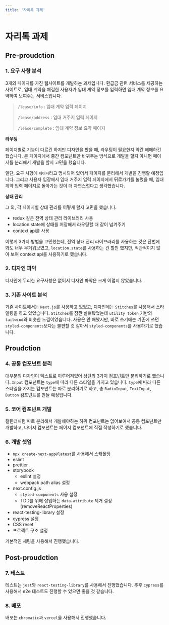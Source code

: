 ```yaml
---
title: '자리톡 과제'
---
```



# 자리톡 과제

## Pre-proudction

### 1. 요구 사항 분석

3개의 페이지를 가진 웹사이트를 개발하는 과제입니다. 환급금 관련 서비스를 제공하는 사이트로,
임대 계약을 체결한 사용자가 임대 계약 정보를 입력하면 임대 계약 정보를 요약하여 보여주는 서비스입니다.

> `/lease/info` : 임대 계약 입력 페이지
>
> `/lease/address` : 임대 거주지 입력 페이지
>
> `/lease/complete` : 임대 계약 정보 요약 페이지

**라우팅**

페이지별로 기능이 다르긴 하지만 디자인을 봤을 때, 라우팅이 필요한지
약간 애매하긴 했습니다. 큰 페이지에서 중간 컴포넌트만 바꿔주는 방식으로
개발을 할지 아니면 페이지를 분리해서 개발을 할지 고민을 했습니다.

일단, 요구 사항에 `페이지`라고 명시되어 있어서 페이지를 분리해서 개발을 진행할 예정입니다.
그리고 사용자 입장에서 임대 거주지 입력 페이지에서 뒤로가기를 눌렀을 때, 임대 계약 입력 페이지로
돌아가는 것이 더 자연스럽다고 생각했습니다.

**상태 관리**

그 외, 각 페이지별 상태 관리를 어떻게 할지 고민을 했습니다.

- redux 같은 전역 상태 관리 라이브러리 사용
- location.state에 상태를 저장해서 라우팅할 때 같이 넘겨주기
- context api를 사용

이렇게 3가지 방법을 고민했는데, 전역 상태 관리 라이브러리를 사용하는 것은
단번에 봐도 너무 무거워보였고, `location.state`를 사용하는 건 할만 했지만,
직관적이지 않아 보여 context api를 사용하기로 했습니다.

### 2. 디자인 파악

디자인에 무리한 요구사항은 없어서 디자인 파악은 크게 어렵지 않았습니다.

### 3. 기존 사이트 분석


<Screenshot src={StacksScreenshot} alt="기술 스택" caption="기술 스택" />

기존 사이트에서는 `Next.js`를 사용하고 있었고, 디자인에는 `Stitches`를 사용해서
스타일링을 하고 있었습니다. `Stitches`를 잠깐 살펴봤었는데 `utility token` 기반의
`tailwind`와 비슷한 느낌이었습니다. 사용은 안 해봤지만, 바로 쓰기에는
기존에 쓰던 `styled-components`보다는 불편할 것 같아서 `styled-components`를 사용하기로 했습니다.

## Proudction

### 4. 공통 컴포넌트 분리


<Screenshot src={ComponentsScreenshot} alt="컴포넌트" caption="컴포넌트" />

대부분의 디자인이 텍스트로 이루어져있어 상단의 3가지 컴포넌트만 분리하기로
했습니다. `Input` 컴포넌트는 `type`에 따라 다른 스타일을 가지고 있습니다.
`type`에 따라 다른 스타일을 가지는 컴포넌트는
따로 분리하기로 하고, 총 `RadioInput`, `TextInput`, `Button` 컴포넌트를 만들 예정입니다.

### 5. 코어 컴포넌트 개발

캘린더처럼 따로 분리해서 개발해야하는 하위 컴포넌트는 없어보여서
공통 컴포넌트만 개발하고, 나머지 컴포넌트는 페이지 컴포넌트에
직접 작성하기로 했습니다.

### 6. 개발 셋업

- `npx create-next-app@latest`를 사용해서 스캐폴딩
- eslint
- prettier
- storybook
  - eslint 설정
  - webpack path alias 설정
- next.config.js
  - `styled-components` 사용 설정
  - TDD를 위해 삽입하는 `data-attribute` 제거 설정 (removeReactProperties)
- react-testing-library 설정
- cypress 설정
- CSS reset
- 프로젝트 구조 설정

기본적인 세팅을 사용해서 진행했습니다.

## Post-proudction

### 7. 테스트

테스트는 `jest`와 `react-testing-library`를 사용해서 진행했습니다. 추후 `cypress`를
사용해서 e2e 테스트도 진행할 수 있으면 좋을 것 같습니다.

### 8. 배포

배포는 `chromatic`과 `vercel`을 사용해서 진행했습니다.
